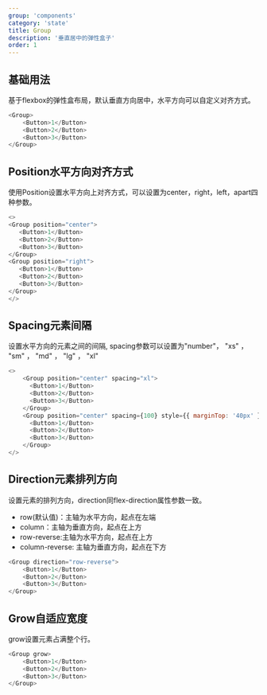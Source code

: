 ```yaml
---
group: 'components'
category: 'state'
title: Group
description: '垂直居中的弹性盒子'
order: 1
---
```


## 基础用法

基于flexbox的弹性盒布局，默认垂直方向居中，水平方向可以自定义对齐方式。

```js live=true
<Group>
    <Button>1</Button>
    <Button>2</Button>
    <Button>3</Button>
</Group>
```

## Position水平方向对齐方式

使用Position设置水平方向上对齐方式，可以设置为center，right，left，apart四种参数。

```js live=true
<>
<Group position="center">
   <Button>1</Button>
   <Button>2</Button>
   <Button>3</Button>
</Group>
<Group position="right">
   <Button>1</Button>
   <Button>2</Button>
   <Button>3</Button>
</Group>
</>
```

## Spacing元素间隔

设置水平方向的元素之间的间隔, spacing参数可以设置为"number"， "xs" ， "sm" ， "md" ， "lg" ， "xl"

```js live=true
<>
    <Group position="center" spacing="xl">
      <Button>1</Button>
      <Button>2</Button>
      <Button>3</Button>
    </Group>
    <Group position="center" spacing={100} style={{ marginTop: '40px' }}>
      <Button>1</Button>
      <Button>2</Button>
      <Button>3</Button>
    </Group>
</>
```

## Direction元素排列方向

设置元素的排列方向，direction同flex-direction属性参数一致。
- row(默认值)：主轴为水平方向，起点在左端
- column：主轴为垂直方向，起点在上方
- row-reverse:主轴为水平方向，起点在上方
- column-reverse: 主轴为垂直方向，起点在下方

```js live=true
<Group direction="row-reverse">
    <Button>1</Button>
    <Button>2</Button>
    <Button>3</Button>
</Group>
```

## Grow自适应宽度

grow设置元素占满整个行。

```js live=true
<Group grow>
    <Button>1</Button>
    <Button>2</Button>
    <Button>3</Button>
</Group>
```
